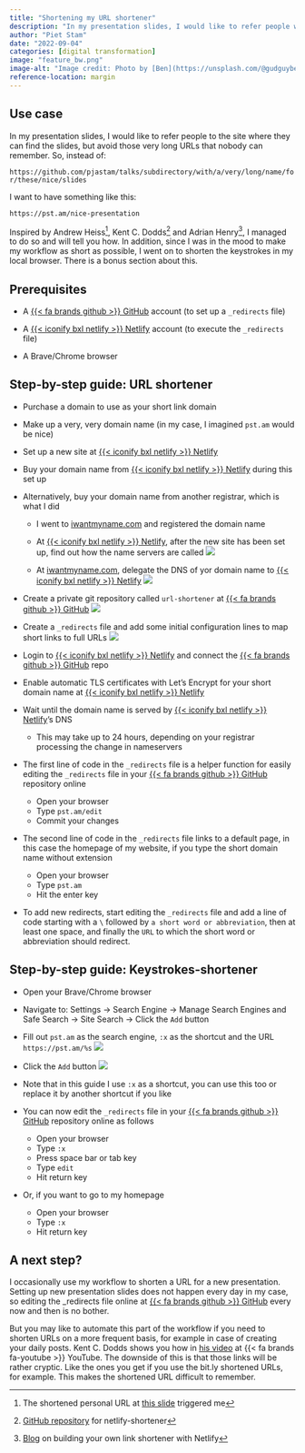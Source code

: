 ```yaml
---
title: "Shortening my URL shortener"
description: "In my presentation slides, I would like to refer people with easy-to-remember URLs. So I created an URL shortener (and shortened the use of it even more)."
author: "Piet Stam"
date: "2022-09-04"
categories: [digital transformation]
image: "feature_bw.png"
image-alt: "Image credit: Photo by [Ben](https://unsplash.com/@gudguyben?utm_source=unsplash&utm_medium=referral&utm_content=creditCopyText) on [Unsplash](https://unsplash.com/s/photos/keyboard-mechanical?utm_source=unsplash&utm_medium=referral&utm_content=creditCopyText)"
reference-location: margin
---
```


## Use case

In my presentation slides, I would like to refer people to the site where they can find the slides, but avoid those very long URLs that nobody can remember. So, instead of:

`https://github.com/pjastam/talks/subdirectory/with/a/very/long/name/for/these/nice/slides`

I want to have something like this:

`https://pst.am/nice-presentation`

Inspired by Andrew Heiss[^1], Kent C. Dodds[^2] and Adrian Henry[^3], I managed to do so and will tell you how. In addition, since I was in the mood to make my workflow as short as possible, I went on to shorten the keystrokes in my local browser. There is a bonus section about this.

[^1]: The shortened personal URL at [this slide](https://talks.andrewheiss.com/2022-03-22_uga-putting-everything-out-there/slides.html#1) triggered me
[^2]: [GitHub repository](https://github.com/kentcdodds/netlify-shortener) for netlify-shortener
[^3]: [Blog](https://hungryturtlecode.com/tutorials/shortlinks-netlify/) on building your own link shortener with Netlify

## Prerequisites

- A [{{< fa brands github >}} GitHub](https://github.com/) account (to set up a `_redirects` file)

- A [{{< iconify bxl netlify >}} Netlify](https://netlify.com/) account (to execute the `_redirects` file)

- A Brave/Chrome browser

## Step-by-step guide: URL shortener

- Purchase a domain to use as your short link domain

- Make up a very, very domain name (in my case, I imagined `pst.am` would be nice)
  
- Set up a new site at [{{< iconify bxl netlify >}} Netlify](https://netlify.com/)

- Buy your domain name from [{{< iconify bxl netlify >}} Netlify](https://netlify.com/) during this set up
  
- Alternatively, buy your domain name from another registrar, which is what I did

  - I went to [iwantmyname.com](https://iwantmyname.com/) and registered the domain name
  
  - At [{{< iconify bxl netlify >}} Netlify](https://netlify.com/), after the new site has been set up, find out how the name servers are called
    ![](netlify-nameservers.png)

  - At [iwantmyname.com](https://iwantmyname.com/), delegate the DNS of yor domain name to [{{< iconify bxl netlify >}} Netlify](https://netlify.com/)
    ![](iwantmyname-nameservers.png)

- Create a private git repository called `url-shortener` at [{{< fa brands github >}} GitHub](https://github.com/pjastam/url-shortener)
  ![](github-repo.png)
  
- Create a `_redirects` file and add some initial configuration lines to map short links to full URLs
  ![](github-redirects.png)

- Login to [{{< iconify bxl netlify >}} Netlify](https://netlify.com/) and connect the [{{< fa brands github >}} GitHub](https://github.com/) repo

- Enable automatic TLS certificates with Let’s Encrypt for your short domain name at [{{< iconify bxl netlify >}} Netlify](https://netlify.com/)

- Wait until the domain name is served by [{{< iconify bxl netlify >}} Netlify](https://netlify.com/)'s DNS

  - This may take up to 24 hours, depending on your registrar processing the change in nameservers

- The first line of code in the `_redirects` file is a helper function for easily editing the `_redirects` file in your [{{< fa brands github >}} GitHub](https://github.com/) repository online

  - Open your browser
  - Type `pst.am/edit`
  - Commit your changes

- The second line of code in the `_redirects` file links to a default page, in this case the homepage of my website, if you type the short domain name without extension

  - Open your browser
  - Type `pst.am`
  - Hit the enter key
  
- To add new redirects, start editing the `_redirects` file and add a line of code starting with a `\` followed by `a short word or abbreviation`, then at least one space, and finally the `URL` to which the short word or abbreviation should redirect.

## Step-by-step guide: Keystrokes-shortener

- Open your Brave/Chrome browser

- Navigate to: Settings -\> Search Engine -\> Manage Search Engines and Safe Search -\> Site Search -\> Click the `Add` button

- Fill out `pst.am` as the search engine, `:x` as the shortcut and the URL `https://pst.am/%s`
  ![](brave-add.png)

- Click the `Add` button
  ![](brave-save.png)

- Note that in this guide I use `:x` as a shortcut, you can use this too or replace it by another shortcut if you like

- You can now edit the `_redirects` file in your [{{< fa brands github >}} GitHub](https://github.com/) repository online as follows

  - Open your browser
  - Type `:x`
  - Press space bar or tab key
  - Type `edit`
  - Hit return key

- Or, if you want to go to my homepage

  - Open your browser
  - Type `:x`
  - Hit return key

## A next step?

I occasionally use my workflow to shorten a URL for a new presentation. Setting up new presentation slides does not happen every day in my case, so editing the \_redirects file online at [{{< fa brands github >}} GitHub](https://github.com/) every now and then is no bother. 

But you may like to automate this part of the workflow if you need to shorten URLs on a more frequent basis, for example in case of creating your daily posts. Kent C. Dodds shows you how in [his video](https://www.youtube.com/watch?v=HL6paXyx6hM&list=PLV5CVI1eNcJgCrPH_e6d57KRUTiDZgs0u) at {{< fa brands fa-youtube >}} YouTube. The downside of this is that those links will be rather cryptic. Like the ones you get if you use the bit.ly shortened URLs, for example. This makes the shortened URL difficult to remember.
